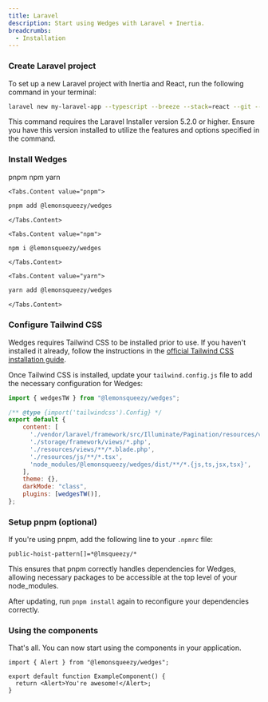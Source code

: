 ```yaml
---
title: Laravel
description: Start using Wedges with Laravel + Inertia.
breadcrumbs:
  - Installation
---
```


<Steps>

### Create Laravel project

To set up a new Laravel project with Inertia and React, run the following command in your terminal:

```bash
laravel new my-laravel-app --typescript --breeze --stack=react --git --no-interaction
```

<Alert variant="expanded" className="not-prose">
This command requires the Laravel Installer version 5.2.0 or higher. Ensure you have this version installed to utilize the features and options specified in the command.
</Alert>

### Install Wedges

<Tabs variant='underlined' defaultValue='pnpm'>
  <Tabs.List>
    <Tabs.Trigger value="pnpm">pnpm</Tabs.Trigger>
    <Tabs.Trigger value="npm">npm</Tabs.Trigger>
    <Tabs.Trigger value="yarn">yarn</Tabs.Trigger>
  </Tabs.List>

    <Tabs.Content value="pnpm">

```bash
pnpm add @lemonsqueezy/wedges
```

    </Tabs.Content>

    <Tabs.Content value="npm">

```bash
npm i @lemonsqueezy/wedges
```

    </Tabs.Content>

    <Tabs.Content value="yarn">

```bash
yarn add @lemonsqueezy/wedges
```

    </Tabs.Content>

</Tabs>

### Configure Tailwind CSS

Wedges requires Tailwind CSS to be installed prior to use. If you haven't installed it already, follow the instructions in the <a href="https://tailwindcss.com/docs/installation/" target="_blank" rel='nofollow noreferrer'>official Tailwind CSS installation guide</a>.

Once Tailwind CSS is installed, update your `tailwind.config.js` file to add the necessary configuration for Wedges:

```js {1,10,13,14} title="tailwind.config.js" showLineNumbers
import { wedgesTW } from "@lemonsqueezy/wedges";

/** @type {import('tailwindcss').Config} */
export default {
    content: [
      './vendor/laravel/framework/src/Illuminate/Pagination/resources/views/*.blade.php',
      './storage/framework/views/*.php',
      './resources/views/**/*.blade.php',
      './resources/js/**/*.tsx',
      'node_modules/@lemonsqueezy/wedges/dist/**/*.{js,ts,jsx,tsx}',
    ],
    theme: {},
    darkMode: "class",
    plugins: [wedgesTW()],
};
```

### Setup pnpm (optional)

If you're using pnpm, add the following line to your `.npmrc` file:

```
public-hoist-pattern[]=*@lmsqueezy/*
```

This ensures that pnpm correctly handles dependencies for Wedges, allowing necessary packages to be accessible at the top level of your node_modules.

After updating, run `pnpm install` again to reconfigure your dependencies correctly.

### Using the components

That's all. You can now start using the components in your application.

```tsx {1,4} showLineNumbers
import { Alert } from "@lemonsqueezy/wedges";

export default function ExampleComponent() {
  return <Alert>You're awesome!</Alert>;
}
```

</Steps>
